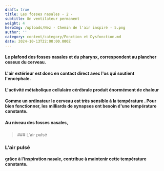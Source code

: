 ```yaml
---
draft: true
title: Les fosses nasales - 2 -
subtitle: Un ventilateur permanent
weight: 4
heroImg: /uploads/Nez - Chemin de l'air inspiré - 5.png
author: ''
category: content/category/Fonction et Dysfonction.md
date: 2024-10-13T22:00:00.000Z
---
```


#### Le plafond des fosses nasales et du pharynx, correspondent au plancher osseux du cerveau.

<Space height={20} />

#### L'air extérieur est donc en contact direct avec l'os qui soutient l'encéphale.

<Space height={20} />

#### L'activité métabolique cellulaire cérébrale produit énormément de chaleur

#### Comme un ordinateur le cerveau est très sensible à la température . Pour bien fonctionner, les milliards de synapses ont besoin d'une  température constante.

<Space height={20} />

#### Au niveau des fosses nasales,

### &#x20;      

<BlockQuote authorName="" position="center">
  ### L'air pulsé
</BlockQuote>

### &#x20; L'air pulsé

<Space height={17} />

#### &#x20;grâce à  l'inspiration nasale, contribue à maintenir cette température constante.
